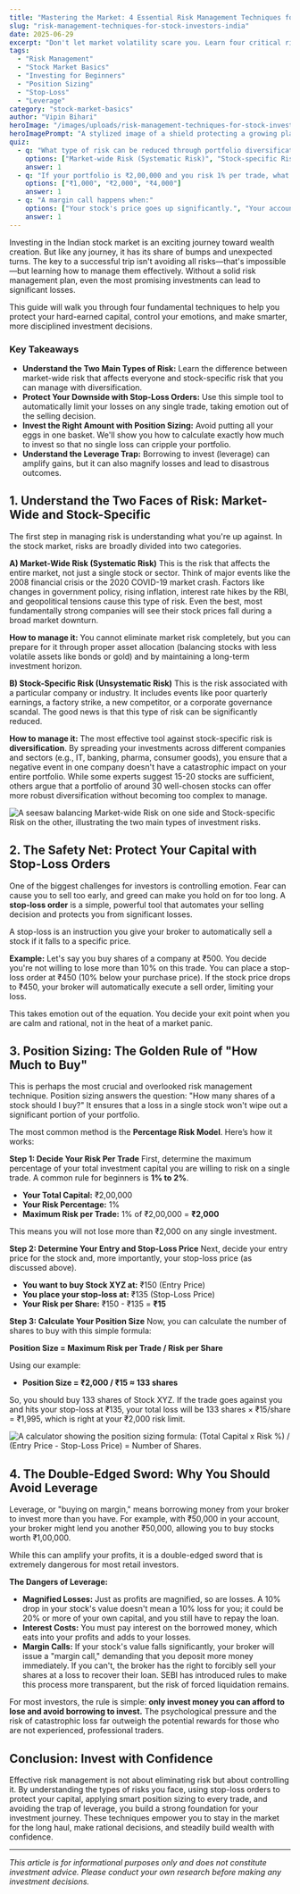 ```yaml
---
title: "Mastering the Market: 4 Essential Risk Management Techniques for Indian Investors"
slug: "risk-management-techniques-for-stock-investors-india"
date: 2025-06-29
excerpt: "Don't let market volatility scare you. Learn four critical risk management techniques—from identifying risks to smart position sizing—that every Indian stock market investor should know to protect their capital and invest with confidence."
tags:
  - "Risk Management"
  - "Stock Market Basics"
  - "Investing for Beginners"
  - "Position Sizing"
  - "Stop-Loss"
  - "Leverage"
category: "stock-market-basics"
author: "Vipin Bihari"
heroImage: "/images/uploads/risk-management-techniques-for-stock-investors-india/hero-image.jpg"
heroImagePrompt: "A stylized image of a shield protecting a growing plant with a stock market graph in the background, symbolizing risk management in investing."
quiz:
  - q: "What type of risk can be reduced through portfolio diversification?"
    options: ["Market-wide Risk (Systematic Risk)", "Stock-specific Risk (Unsystematic Risk)", "All types of risk"]
    answer: 1
  - q: "If your portfolio is ₹2,00,000 and you risk 1% per trade, what is your maximum risk amount on a single investment?"
    options: ["₹1,000", "₹2,000", "₹4,000"]
    answer: 1
  - q: "A margin call happens when:"
    options: ["Your stock's price goes up significantly.", "Your account equity falls below the maintenance margin level.", "You make too much profit in a short time."]
    answer: 1
---
```


Investing in the Indian stock market is an exciting journey toward wealth creation. But like any journey, it has its share of bumps and unexpected turns. The key to a successful trip isn't avoiding all risks—that's impossible—but learning how to manage them effectively. Without a solid risk management plan, even the most promising investments can lead to significant losses.

This guide will walk you through four fundamental techniques to help you protect your hard-earned capital, control your emotions, and make smarter, more disciplined investment decisions.

### Key Takeaways
*   **Understand the Two Main Types of Risk:** Learn the difference between market-wide risk that affects everyone and stock-specific risk that you can manage with diversification.
*   **Protect Your Downside with Stop-Loss Orders:** Use this simple tool to automatically limit your losses on any single trade, taking emotion out of the selling decision.
*   **Invest the Right Amount with Position Sizing:** Avoid putting all your eggs in one basket. We'll show you how to calculate exactly how much to invest so that no single loss can cripple your portfolio.
*   **Understand the Leverage Trap:** Borrowing to invest (leverage) can amplify gains, but it can also magnify losses and lead to disastrous outcomes.

## 1. Understand the Two Faces of Risk: Market-Wide and Stock-Specific

The first step in managing risk is understanding what you're up against. In the stock market, risks are broadly divided into two categories.

**A) Market-Wide Risk (Systematic Risk)**
This is the risk that affects the entire market, not just a single stock or sector. Think of major events like the 2008 financial crisis or the 2020 COVID-19 market crash. Factors like changes in government policy, rising inflation, interest rate hikes by the RBI, and geopolitical tensions cause this type of risk. Even the best, most fundamentally strong companies will see their stock prices fall during a broad market downturn.

**How to manage it:** You cannot eliminate market risk completely, but you can prepare for it through proper asset allocation (balancing stocks with less volatile assets like bonds or gold) and by maintaining a long-term investment horizon.

**B) Stock-Specific Risk (Unsystematic Risk)**
This is the risk associated with a particular company or industry. It includes events like poor quarterly earnings, a factory strike, a new competitor, or a corporate governance scandal. The good news is that this type of risk can be significantly reduced.

**How to manage it:** The most effective tool against stock-specific risk is **diversification**. By spreading your investments across different companies and sectors (e.g., IT, banking, pharma, consumer goods), you ensure that a negative event in one company doesn't have a catastrophic impact on your entire portfolio. While some experts suggest 15-20 stocks are sufficient, others argue that a portfolio of around 30 well-chosen stocks can offer more robust diversification without becoming too complex to manage.

![A seesaw balancing Market-wide Risk on one side and Stock-specific Risk on the other, illustrating the two main types of investment risks.](/images/uploads/risk-management-techniques-for-stock-investors-india/risk-types.png)

## 2. The Safety Net: Protect Your Capital with Stop-Loss Orders

One of the biggest challenges for investors is controlling emotion. Fear can cause you to sell too early, and greed can make you hold on for too long. A **stop-loss order** is a simple, powerful tool that automates your selling decision and protects you from significant losses.

A stop-loss is an instruction you give your broker to automatically sell a stock if it falls to a specific price.

**Example:**
Let's say you buy shares of a company at ₹500. You decide you're not willing to lose more than 10% on this trade. You can place a stop-loss order at ₹450 (10% below your purchase price). If the stock price drops to ₹450, your broker will automatically execute a sell order, limiting your loss.

This takes emotion out of the equation. You decide your exit point when you are calm and rational, not in the heat of a market panic.

## 3. Position Sizing: The Golden Rule of "How Much to Buy"

This is perhaps the most crucial and overlooked risk management technique. Position sizing answers the question: "How many shares of a stock should I buy?" It ensures that a loss in a single stock won't wipe out a significant portion of your portfolio.

The most common method is the **Percentage Risk Model**. Here’s how it works:

**Step 1: Decide Your Risk Per Trade**
First, determine the maximum percentage of your total investment capital you are willing to risk on a single trade. A common rule for beginners is **1% to 2%**.
*   **Your Total Capital:** ₹2,00,000
*   **Your Risk Percentage:** 1%
*   **Maximum Risk per Trade:** 1% of ₹2,00,000 = **₹2,000**

This means you will not lose more than ₹2,000 on any single investment.

**Step 2: Determine Your Entry and Stop-Loss Price**
Next, decide your entry price for the stock and, more importantly, your stop-loss price (as discussed above).
*   **You want to buy Stock XYZ at:** ₹150 (Entry Price)
*   **You place your stop-loss at:** ₹135 (Stop-Loss Price)
*   **Your Risk per Share:** ₹150 - ₹135 = **₹15**

**Step 3: Calculate Your Position Size**
Now, you can calculate the number of shares to buy with this simple formula:

**Position Size = Maximum Risk per Trade / Risk per Share**

Using our example:
*   **Position Size = ₹2,000 / ₹15 ≈ 133 shares**

So, you should buy 133 shares of Stock XYZ. If the trade goes against you and hits your stop-loss at ₹135, your total loss will be 133 shares × ₹15/share = ₹1,995, which is right at your ₹2,000 risk limit.

![A calculator showing the position sizing formula: (Total Capital x Risk %) / (Entry Price - Stop-Loss Price) = Number of Shares.](/images/uploads/risk-management-techniques-for-stock-investors-india/position-sizing-formula.png)

## 4. The Double-Edged Sword: Why You Should Avoid Leverage

Leverage, or "buying on margin," means borrowing money from your broker to invest more than you have. For example, with ₹50,000 in your account, your broker might lend you another ₹50,000, allowing you to buy stocks worth ₹1,00,000.

While this can amplify your profits, it is a double-edged sword that is extremely dangerous for most retail investors.

**The Dangers of Leverage:**

*   **Magnified Losses:** Just as profits are magnified, so are losses. A 10% drop in your stock's value doesn't mean a 10% loss for you; it could be 20% or more of your own capital, and you still have to repay the loan.
*   **Interest Costs:** You must pay interest on the borrowed money, which eats into your profits and adds to your losses.
*   **Margin Calls:** If your stock's value falls significantly, your broker will issue a "margin call," demanding that you deposit more money immediately. If you can't, the broker has the right to forcibly sell your shares at a loss to recover their loan. SEBI has introduced rules to make this process more transparent, but the risk of forced liquidation remains.

For most investors, the rule is simple: **only invest money you can afford to lose and avoid borrowing to invest.** The psychological pressure and the risk of catastrophic loss far outweigh the potential rewards for those who are not experienced, professional traders.

## Conclusion: Invest with Confidence

Effective risk management is not about eliminating risk but about controlling it. By understanding the types of risks you face, using stop-loss orders to protect your capital, applying smart position sizing to every trade, and avoiding the trap of leverage, you build a strong foundation for your investment journey. These techniques empower you to stay in the market for the long haul, make rational decisions, and steadily build wealth with confidence.

---
*This article is for informational purposes only and does not constitute investment advice. Please conduct your own research before making any investment decisions.*